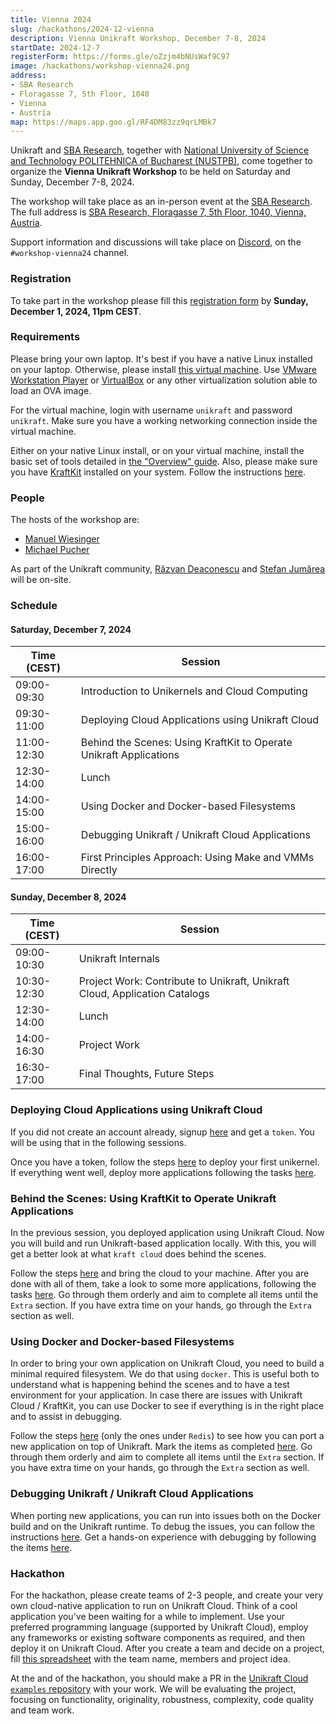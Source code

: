 ```yaml
---
title: Vienna 2024
slug: /hackathons/2024-12-vienna
description: Vienna Unikraft Workshop, December 7-8, 2024
startDate: 2024-12-7
registerForm: https://forms.gle/oZzjm4bNUsWaf9C97
image: /hackathons/workshop-vienna24.png
address:
- SBA Research
- Floragasse 7, 5th Floor, 1040
- Vienna
- Austria
map: https://maps.app.goo.gl/RF4DM83zz9qrLMBk7
---
```


Unikraft and [SBA Research](https://www.sba-research.org/), together with [National University of Science and Technology POLITEHNICA of Bucharest (NUSTPB)](https://upb.ro/en/), come together to organize the **Vienna Unikraft Workshop** to be held on Saturday and Sunday, December 7-8, 2024.

The workshop will take place as an in-person event at the [SBA Research](https://www.sba-research.org/about/contact/).
The full address is [SBA Research, Floragasse 7, 5th Floor, 1040, Vienna, Austria](https://maps.app.goo.gl/RF4DM83zz9qrLMBk7).

Support information and discussions will take place on [Discord](http://bit.ly/UnikraftDiscord), on the `#workshop-vienna24` channel.

### Registration

To take part in the workshop please fill this [registration form](https://forms.gle/oZzjm4bNUsWaf9C97) by **Sunday, December 1, 2024, 11pm CEST**.

### Requirements

Please bring your own laptop.
It's best if you have a native Linux installed on your laptop.
Otherwise, please install [this virtual machine](https://drive.google.com/file/d/16oBxfjFvu5mpf6DMb4-bsnyd5n2FqReo/view?usp=sharing).
Use [VMware Workstation Player](https://www.vmware.com/ca/products/workstation-player/workstation-player-evaluation.html) or [VirtualBox](https://www.virtualbox.org/) or any other virtualization solution able to load an OVA image.

For the virtual machine, login with username `unikraft` and password `unikraft`.
Make sure you have a working networking connection inside the virtual machine.

Either on your native Linux install, or on your virtual machine, install the basic set of tools detailed in [the "Overview" guide](/guides/overview#set-up).
Also, please make sure you have [KraftKit](https://github.com/unikraft/kraftkit) installed on your system.
Follow the instructions [here](https://unikraft.org/docs/getting-started#quick-start).

### People

The hosts of the workshop are:

* [Manuel Wiesinger](https://www.vusec.net/people/manuel-wiesinger/)
* [Michael Pucher](https://www.sba-research.org/team/michael-pucher/)

As part of the Unikraft community, [Răzvan Deaconescu](https://github.com/razvand) and [Ștefan Jumărea](https://github.com/StefanJum) will be on-site.

### Schedule

#### Saturday, December 7, 2024

| Time (CEST)    | Session                                                                                              |
| -------------  | -----------------------------------------------------------------------------------------------------|
| 09:00-09:30    | Introduction to Unikernels and Cloud Computing                                                       |
| 09:30-11:00    | Deploying Cloud Applications using Unikraft Cloud                                                    |
| 11:00-12:30    | Behind the Scenes: Using KraftKit to Operate Unikraft Applications                                   |
| 12:30-14:00    | Lunch                                                                                                |
| 14:00-15:00    | Using Docker and Docker-based Filesystems                                                            |
| 15:00-16:00    | Debugging Unikraft / Unikraft Cloud Applications                                                     |
| 16:00-17:00    | First Principles Approach: Using Make and VMMs Directly                                              |

#### Sunday, December 8, 2024

| Time (CEST)    | Session                                                                                              |
| -------------  | -----------------------------------------------------------------------------------------------------|
| 09:00-10:30    | Unikraft Internals                                                                                   |
| 10:30-12:30    | Project Work: Contribute to Unikraft, Unikraft Cloud, Application Catalogs                           |
| 12:30-14:00    | Lunch                                                                                                |
| 14:00-16:30    | Project Work                                                                                         |
| 16:30-17:00    | Final Thoughts, Future Steps                                                                           |

### Deploying Cloud Applications using Unikraft Cloud

If you did not create an account already, signup [here](https://console.unikraft.cloud/signup) and get a `token`.
You will be using that in the following sessions.

Once you have a token, follow the steps [here](https://unikraft.cloud/docs/quickstart/) to deploy your first unikernel.
If everything went well, deploy more applications following the tasks [here](TODO).

### Behind the Scenes: Using KraftKit to Operate Unikraft Applications

In the previous session, you deployed application using Unikraft Cloud.
Now you will build and run Unikraft-based application locally.
With this, you will get a better look at what `kraft cloud` does behind the scenes.

Follow the steps [here](https://unikraft.org/guides/using-the-app-catalog) and bring the cloud to your machine.
After you are done with all of them, take a look to some more applications, following the tasks [here](TODO).
Go through them orderly and aim to complete all items until the `Extra` section.
If you have extra time on your hands, go through the `Extra` section as well.

### Using Docker and Docker-based Filesystems

In order to bring your own application on Unikraft Cloud, you need to build a minimal required filesystem.
We do that using `docker`.
This is useful both to understand what is happening behind the scenes and to have a test environment for your application.
In case there are issues with Unikraft Cloud / KraftKit, you can use Docker to see if everything is in the right place and to assist in debugging.

Follow the steps [here](TODO) (only the ones under `Redis`) to see how you can port a new application on top of Unikraft.
Mark the items as completed [here](TODO).
Go through them orderly and aim to complete all items until the `Extra` section.
If you have extra time on your hands, go through the `Extra` section as well.

### Debugging Unikraft / Unikraft Cloud Applications

When porting new applications, you can run into issues both on the Docker build and on the Unikraft runtime.
To debug the issues, you can follow the instructions [here](https://unikraft.cloud/docs/guides/features/debugging/).
Get a hands-on experience with debugging by following the items [here](TODO).

### Hackathon

For the hackathon, please create teams of 2-3 people, and create your very own cloud-native application to run on Unikraft Cloud.
Think of a cool application you've been waiting for a while to implement.
Use your preferred programming language (supported by Unikraft Cloud), employ any frameworks or existing software components as required, and then deploy it on Unikraft Cloud.
After you create a team and decide on a project, fill [this spreadsheet](TODO) with the team name, members and project idea.

At the and of the hackathon, you should make a PR in the [Unikraft Cloud `examples` repository](https://github.com/unikraft-cloud/examples) with your work.
We will be evaluating the project, focusing on functionality, originality, robustness, complexity, code quality and team work.
